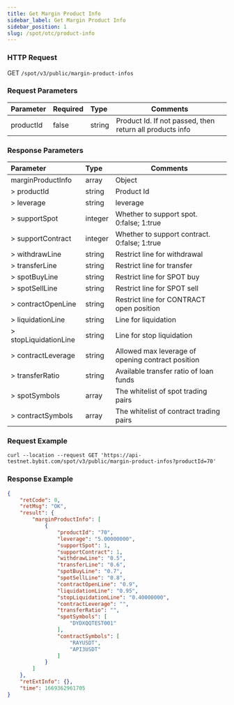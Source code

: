 ```yaml
---
title: Get Margin Product Info
sidebar_label: Get Margin Product Info
sidebar_position: 1
slug: /spot/otc/product-info
---
```


### HTTP Request
GET <code>/spot/v3/public/margin-product-infos</code>

### Request Parameters
| Parameter | Required | Type | Comments|
|:----- |:-------|:-----|------ |
|productId | false | string	| Product Id. If not passed, then return all products info

### Response Parameters
| Parameter | Type | Comments|
|:----- |:-----|----- |
|marginProductInfo|	array |	Object |
|> productId | string | Product Id |
|> leverage	| string | leverage |
|> supportSpot | integer | Whether to support spot. 0:false; 1:true |
|> supportContract | integer | Whether to support contract. 0:false; 1:true |
|> withdrawLine	| string | Restrict line for withdrawal |
|> transferLine	| string | Restrict line for transfer |
|> spotBuyLine | string	| Restrict line for SPOT buy |
|> spotSellLine	| string | Restrict line for SPOT sell |
|> contractOpenLine	| string | Restrict line for CONTRACT open position |
|> liquidationLine | string	| Line for liquidation |
|> stopLiquidationLine | string	| Line for stop liquidation |
|> contractLeverage	| string | Allowed max leverage of opening contract position |
|> transferRatio | string | Available transfer ratio of loan funds |
|> spotSymbols | array | The whitelist of spot trading pairs |
|> contractSymbols | array | The whitelist of contract trading pairs |

### Request Example

```http
curl --location --request GET 'https://api-testnet.bybit.com/spot/v3/public/margin-product-infos?productId=70'
```

### Response Example

```json
{
    "retCode": 0,
    "retMsg": "OK",
    "result": {
        "marginProductInfo": [
            {
                "productId": "70",
                "leverage": "5.00000000",
                "supportSpot": 1,
                "supportContract": 1,
                "withdrawLine": "0.5",
                "transferLine": "0.6",
                "spotBuyLine": "0.7",
                "spotSellLine": "0.8",
                "contractOpenLine": "0.9",
                "liquidationLine": "0.95",
                "stopLiquidationLine": "0.40000000",
                "contractLeverage": "",
                "transferRatio": "",
                "spotSymbols": [
                    "DYDXQQTEST001"
                ],
                "contractSymbols": [
                    "RAYUSDT",
                    "API3USDT"
                ]
            }
        ]
    },
    "retExtInfo": {},
    "time": 1669362961705
}
```
